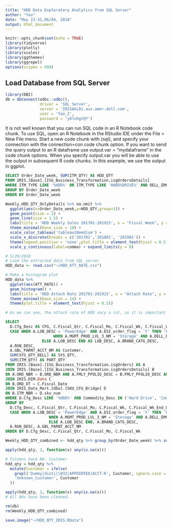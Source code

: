 ---
title: "HDD Data Exploratory Analytics from SQL Server"
author: "Yao"
date: "May 23-31,06/04, 2018"
output: html_document
---

```{r setup, include=FALSE}
knitr::opts_chunk$set(echo = TRUE)
library(tidyverse)
library(plotly)
library(scales)
library(ggthemes)
library(ggrepel)
options(scipen = 999)
```

## Load Database from SQL Server

```{r ConnectDB}
library(DBI)
db = dbConnect(odbc::odbc(),
               driver = 'SQL Server',
               server = 'IRISAGL01.aus.amer.dell.com',
               user = 'Yao_Z',
               password = 'y67uhgt@Y')
```

It is not well known that you can run SQL code in an R Notebook code chunk. To use SQL, open an R Notebook in the RStudio IDE under the File > New File menu. Start a new code chunk with {sql}, and specify your connection with the connection=con code chunk option. If you want to send the query output to an R dataframe use output.var = "mydataframe" in the code chunk options. When you specify output.var you will be able to use the output in subsequent R code chunks. In this example, we use the output in ggplot.

```{sql connection=db, output.var="Weekly_HDD_QTY_OnlyDetails"}
SELECT Order_Date_week, SUM(ITM_QTY) AS HDD_QTY
FROM IRIS.[Base].[ISG_Business_Transformation.isgOrdersDetails]
WHERE ITM_TYPE LIKE '%HDD%' OR ITM_TYPE LIKE 'HARD%DRIVE%' AND DELL_EMC_ORDER_FLAG = 'DELL' AND (LOB_DESC IN ('PowerEdge','Cloud Products') OR MGMT_PROD_LVL_3_NM = 'Storage')
GROUP BY Order_Date_week
ORDER BY Order_Date_week
```


```{r plot}
Weekly_HDD_QTY_OnlyDetails %>% na.omit %>%
  ggplot(aes(x=Order_Date_week,y=HDD_QTY,group=1)) + 
  geom_point(size = 2) +
  geom_line(size = 1.5) +
  labs(title = 'HDD Weekly Sales 201701-201915', x = "Fiscal Week", y = "Part Quantity") + 
  theme_minimal(base_size = 18) + 
  scale_color_tableau('tableau10medium') + 
  scale_x_discrete(breaks = c('201701','201801', '201901')) +
  theme(legend.position = 'none',plot.title = element_text(hjust = 0.5))+
  scale_y_continuous(label=comma) + expand_limits(y = 0)
```

```{r HDD Attach Rate}
# 5/29/2018
# Load the extracted data from SQL server
HDD_data <- read.csv("~/HDD_ATT_RATE.csv")

# Make a histogram plot
HDD_data %>%
  ggplot(aes(ATT_RATE)) + 
  geom_histogram() +
  labs(title = 'HDD Attach Rate 201701-201915', x = "Attach Rate", y = "Count") + 
  theme_minimal(base_size = 14) +
  theme(plot.title = element_text(hjust = 0.5)) 

# As we can see, the attach rate of HDD vary a lot, so it is important to forecast the part quantity of HDD.
```

```{sql hdd_qty, connection=db, output.var = 'hdd_qty'}
SELECT 
  D.Cfg_Desc AS CFG, C.Fiscal_Qtr, C.Fiscal_Mo, C.Fiscal_Wk, C.Fiscal_Wk_End_Date, C.Fiscal_Date, C.Fiscal_Yr, B.Order_Date_week, C.Fiscal_Mo_End_Date, C.Fiscal_Qtr_End_Date,
  CASE WHEN A.LOB_DESC = 'PowerEdge' AND A.ESI_order_flag = 'Y' THEN 'PowerEdge - ESI'
                     WHEN A.MGMT_PROD_LVL_3_NM = 'Storage' AND A.DELL_EMC_ORDER_FLAG = 'DELL' THEN 'Storage - DELL'
                ELSE A.LOB_DESC END AS LOB_DESC, A.BRAND_CATG_DESC, 
  A.RGN_DESC,
  A.GBL_PARNT_ACCT_NM AS Customer, 
  SUM(SYS_QTY_DELL) AS SYS_QTY,
  SUM(ITM_QTY) AS PART_QTY
FROM IRIS.[Base].[ISG_Business_Transformation.isgOrders] AS A 
JOIN IRIS.[Base].[ISG_Business_Transformation.isgOrdersDetails] B
ON A.ORD_NBR = B.ORD_NBR AND A.FMLY_PFOLIO_DESC = B.FMLY_PFOLIO_DESC AND A.SRC_BU_ID = B.SRC_BU_ID
JOIN IRIS.DIM.Date C
ON B.ORD_DT = C.Fiscal_Date
JOIN IRIS_Data_Mart.[dbo].[SKU_CFG_Bridge] D
ON B.ITM_NBR = D.sku_num
WHERE D.Cfg_Desc LIKE '%HDD%' AND Commodity_Desc IN ('Hard Drive', 'Controller Cards/HBA') AND C.Fiscal_Yr >= 'FY16' AND A.DELL_EMC_ORDER_FLAG = 'DELL' AND (A.LOB_DESC IN ('PowerEdge','Cloud Products') OR A.MGMT_PROD_LVL_3_NM = 'Storage')
GROUP BY
  D.Cfg_Desc, C.Fiscal_Qtr, C.Fiscal_Mo, C.Fiscal_Wk, C.Fiscal_Wk_End_Date, C.Fiscal_Date, C.Fiscal_Yr, B.Order_Date_week, C.Fiscal_Mo_End_Date, C.Fiscal_Qtr_End_Date,
  CASE WHEN A.LOB_DESC = 'PowerEdge' AND A.ESI_order_flag = 'Y' THEN 'PowerEdge - ESI'
                   WHEN A.MGMT_PROD_LVL_3_NM = 'Storage' AND A.DELL_EMC_ORDER_FLAG = 'DELL' THEN 'Storage - DELL'
                   ELSE A.LOB_DESC END, A.BRAND_CATG_DESC, 
  A.RGN_DESC, A.GBL_PARNT_ACCT_NM
ORDER BY D.Cfg_Desc, C.Fiscal_Qtr, C.Fiscal_Mo, C.Fiscal_Wk
```



```{r Deal with missing data}
Weekly_HDD_QTY_combined <- hdd_qty %>% group_by(Order_Date_week) %>% summarise(Fiscal_Wk_QTY=sum(PART_QTY))

apply(hdd_qty, 2, function(x) any(is.na(x)))

# Columns have NA: Customer
hdd_qty = hdd_qty %>% 
  mutate(Customer = ifelse(
    grepl('Dummy|disti|\032|APPOINTED|ACCT-R', Customer, ignore.case = T) | Customer == '' | is.na(Customer),
    'Unknown_Customer', Customer
  ))

apply(hdd_qty, 2, function(x) any(is.na(x)))
# All NAs have been cleaned.

rm(db)
rm(Weekly_HDD_QTY_combined)

save.image("~/HDD_QTY_IRIS.RData")
```


